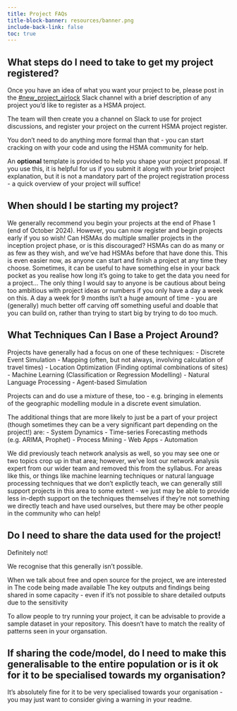```yaml
---
title: Project FAQs
title-block-banner: resources/banner.png
include-back-link: false
toc: true
---
```


## What steps do I need to take to get my project registered?

Once you have an idea of what you want your project to be, please post in the [#new_project_airlock](https://hsma-workspace.slack.com/archives/C074HBCAGGM) Slack channel with a brief description of any project you'd like to register as a HSMA project.

The team will then create you a channel on Slack to use for project discussions, and register your project on the current HSMA project register.

You don't need to do anything more formal than that - you can start cracking on with your code and using the HSMA community for help.

:::{.callout-note}
An **optional** template is provided to help you shape your project proposal. If you use this, it is helpful for us if you submit it along with your brief project explanation, but it is not a mandatory part of the project registration process - a quick overview of your project will suffice!
:::

## When should I be starting my project?

We generally recommend you begin your projects at the end of Phase 1 (end of October 2024). However, you can now register and begin projects early if you so wish!
Can HSMAs do multiple smaller projects in the inception project phase, or is this discouraged?
HSMAs can do as many or as few as they wish, and we've had HSMAs before that have done this.  This is even easier now, as anyone can start and finish a project at any time they choose.  Sometimes, it can be useful to have something else in your back pocket as you realise how long it's going to take to get the data you need for a project... The only thing I would say to anyone is be cautious about being too ambitious with project ideas or numbers if you only have a day a week on this.  A day a week for 9 months isn't a huge amount of time - you are (generally) much better off carving off something useful and doable that you can build on, rather than trying to start big by trying to do too much.


## What Techniques Can I Base a Project Around?
 Projects have generally had a focus on one of these techniques:
- Discrete Event Simulation
- Mapping (often, but not always, involving calculation of travel times)
- Location Optimization (Finding optimal combinations of sites)
- Machine Learning (Classification or Regression Modelling)
- Natural Language Processing
- Agent-based Simulation

Projects can and do use a mixture of these, too - e.g. bringing in elements of the geographic modelling module in a discrete event simulation.

The additional things that are more likely to just be a part of your project (though sometimes they can be a very significant part depending on the project!) are:
- System Dynamics
- Time-series Forecasting methods (e.g. ARIMA, Prophet)
- Process Mining
- Web Apps
- Automation

We did previously teach network analysis as well, so you may see one or two topics crop up in that area; however, we’ve lost our network analysis expert from our wider team and removed this from the syllabus. For areas like this, or things like machine learning techniques or natural language processing techniques that we don't explictly teach, we can generally still support projects in this area to some extent - we just may be able to provide less in-depth support on the techniques themselves if they're not something we directly teach and have used ourselves, but there may be other people in the community who can help!


## Do I need to share the data used for the project!

Definitely not!

We recognise that this generally isn’t possible.

When we talk about free and open source for the project, we are interested in
The code being made available
The key outputs and findings being shared in some capacity - even if it’s not possible to share detailed outputs due to the sensitivity

To allow people to try running your project, it can be advisable to provide a sample dataset in your repository. This doesn’t have to match the reality of patterns seen in your organsation.

## If sharing the code/model, do I need to make this generalisable to the entire population or is it ok for it to be specialised towards my organisation?

It’s absolutely fine for it to be very specialised towards your organisation - you may just want to consider giving a warning in your readme.
